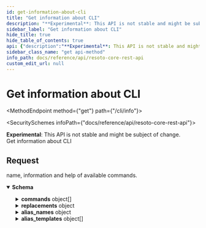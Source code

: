 ```yaml
---
id: get-information-about-cli
title: "Get information about CLI"
description: "**Experimental**: This API is not stable and might be subject of change.<br/>"
sidebar_label: "Get information about CLI"
hide_title: true
hide_table_of_contents: true
api: {"description":"**Experimental**: This API is not stable and might be subject of change.<br/>\nGet information about CLI\n","tags":["cli"],"responses":{"200":{"description":"name, information and help of available commands.","content":{"application/json":{"schema":{"type":"object","description":"Information about the CLI","properties":{"commands":{"description":"All available commands","type":"array","items":{"type":"object","description":"Information about a CLI command","properties":{"name":{"type":"string","description":"The name of the CLI command."},"args":{"oneOf":[{"type":"array","items":{"type":"object","properties":{"name":{"type":"string","description":"The name of the CLI command argument."},"expects_value":{"type":"boolean","description":"Indicates, if the argument expects a value."},"possible_values":{"type":"array","items":{"type":"string"},"description":"Possible values for this argument."},"can_occur_multiple_times":{"type":"boolean","description":"Indicates, if the argument can occur multiple times."},"value_hint":{"type":"string","description":"Hint for the value of this argument."},"help_text":{"type":"string","description":"Help text of the CLI command argument."}},"title":"CLICommandArg"}},{"type":"object","properties":{"name":{"type":"string","description":"The name of the CLI command argument."},"expects_value":{"type":"boolean","description":"Indicates, if the argument expects a value."},"possible_values":{"type":"array","items":{"type":"string"},"description":"Possible values for this argument."},"can_occur_multiple_times":{"type":"boolean","description":"Indicates, if the argument can occur multiple times."},"value_hint":{"type":"string","description":"Hint for the value of this argument."},"help_text":{"type":"string","description":"Help text of the CLI command argument."}},"title":"CLICommandArg"}]},"info":{"type":"string","description":"Short description."},"help":{"type":"string","description":"Help text of the CLI command."},"source":{"type":"boolean","description":"Indicates, if the command is allowed in source position (first command in a chain)."}},"title":"CLICommand"}},"replacements":{"description":"All available replacements with current value","type":"object","additionalProperties":{"type":"string"}},"alias_names":{"description":"All available aliases","type":"object","additionalProperties":{"type":"string"}},"alias_templates":{"description":"All available alias template name.","type":"array","items":{"type":"object","description":"Information about a CLI command","properties":{"name":{"type":"string","description":"The name of the CLI command."},"args":{"oneOf":[{"type":"array","items":{"type":"object","properties":{"name":{"type":"string","description":"The name of the CLI command argument."},"expects_value":{"type":"boolean","description":"Indicates, if the argument expects a value."},"possible_values":{"type":"array","items":{"type":"string"},"description":"Possible values for this argument."},"can_occur_multiple_times":{"type":"boolean","description":"Indicates, if the argument can occur multiple times."},"value_hint":{"type":"string","description":"Hint for the value of this argument."},"help_text":{"type":"string","description":"Help text of the CLI command argument."}},"title":"CLICommandArg"}},{"type":"object","properties":{"name":{"type":"string","description":"The name of the CLI command argument."},"expects_value":{"type":"boolean","description":"Indicates, if the argument expects a value."},"possible_values":{"type":"array","items":{"type":"string"},"description":"Possible values for this argument."},"can_occur_multiple_times":{"type":"boolean","description":"Indicates, if the argument can occur multiple times."},"value_hint":{"type":"string","description":"Hint for the value of this argument."},"help_text":{"type":"string","description":"Help text of the CLI command argument."}},"title":"CLICommandArg"}]},"info":{"type":"string","description":"Short description."},"help":{"type":"string","description":"Help text of the CLI command."},"source":{"type":"boolean","description":"Indicates, if the command is allowed in source position (first command in a chain)."}},"title":"CLICommand"}}},"title":"CLIInfo"}}}}},"method":"get","path":"/cli/info","servers":[{"url":"https://{host}:{port}","variables":{"host":{"default":"localhost"},"port":{"default":"8900"}}}],"info":{"title":"Resoto Core REST API","version":"V1"},"postman":{"name":"Get information about CLI","description":{"content":"**Experimental**: This API is not stable and might be subject of change.<br/>\nGet information about CLI\n","type":"text/plain"},"url":{"path":["cli","info"],"host":["{{baseUrl}}"],"query":[],"variable":[]},"header":[{"key":"Accept","value":"application/json"}],"method":"GET"}}
sidebar_class_name: "get api-method"
info_path: docs/reference/api/resoto-core-rest-api
custom_edit_url: null
---
```



<h1 className={"openapi__heading"}>Get information about CLI</h1>

<MethodEndpoint method={"get"} path={"/cli/info"}></MethodEndpoint>

<SecuritySchemes infoPath={"docs/reference/api/resoto-core-rest-api"}></SecuritySchemes>

**Experimental**: This API is not stable and might be subject of change.<br/> Get information about CLI

## Request

<div><div><ApiTabs><TabItem label={"200"} value={"200"}><div>

name, information and help of available commands.

</div><div><MimeTabs className={"openapi-tabs__mime"} schemaType={"response"}><TabItem label={"application/json"} value={"application/json"}><SchemaTabs className={"openapi-tabs__schema"}><TabItem label={"Schema"} value={"Schema"}><details style={{}} className={"openapi-markdown__details response"} data-collapsed={false} open={true}><summary style={{}} className={"openapi-markdown__details-summary-response"}><strong>Schema</strong></summary><div style={{"textAlign":"left","marginLeft":"1rem"}}></div><ul style={{"marginLeft":"1rem"}}><SchemaItem collapsible={true} className={"schemaItem"}><details style={{}} className={"openapi-markdown__details"}><summary style={{}}><span className={"openapi-schema__container"}><strong className={"openapi-schema__property"}>commands</strong><span className={"openapi-schema__name"}> object[]</span></span></summary><div style={{"marginLeft":"1rem"}}><div style={{"marginTop":".5rem","marginBottom":".5rem"}}>

All available commands

</div><li><div style={{"fontSize":"var(--ifm-code-font-size)","opacity":"0.6","marginLeft":"-.5rem","paddingBottom":".5rem"}}>Array [</div></li><SchemaItem collapsible={false} name={"name"} required={false} schemaName={"string"} qualifierMessage={undefined} schema={{"type":"string","description":"The name of the CLI command."}}></SchemaItem><SchemaItem collapsible={true} className={"schemaItem"}><details style={{}} className={"openapi-markdown__details"}><summary style={{}}><span className={"openapi-schema__container"}><strong className={"openapi-schema__property"}>args</strong><span className={"openapi-schema__name"}> object</span></span></summary><div style={{"marginLeft":"1rem"}}><div><span className={"badge badge--info"}>oneOf</span><SchemaTabs><TabItem label={"MOD1"} value={"0-item-properties"}><li><div style={{"fontSize":"var(--ifm-code-font-size)","opacity":"0.6","marginLeft":"-.5rem","paddingBottom":".5rem"}}>Array [</div></li><SchemaItem collapsible={false} name={"name"} required={false} schemaName={"string"} qualifierMessage={undefined} schema={{"type":"string","description":"The name of the CLI command argument."}}></SchemaItem><SchemaItem collapsible={false} name={"expects_value"} required={false} schemaName={"boolean"} qualifierMessage={undefined} schema={{"type":"boolean","description":"Indicates, if the argument expects a value."}}></SchemaItem><SchemaItem collapsible={false} name={"possible_values"} required={false} schemaName={"string[]"} qualifierMessage={undefined} schema={{"type":"array","items":{"type":"string"},"description":"Possible values for this argument."}}></SchemaItem><SchemaItem collapsible={false} name={"can_occur_multiple_times"} required={false} schemaName={"boolean"} qualifierMessage={undefined} schema={{"type":"boolean","description":"Indicates, if the argument can occur multiple times."}}></SchemaItem><SchemaItem collapsible={false} name={"value_hint"} required={false} schemaName={"string"} qualifierMessage={undefined} schema={{"type":"string","description":"Hint for the value of this argument."}}></SchemaItem><SchemaItem collapsible={false} name={"help_text"} required={false} schemaName={"string"} qualifierMessage={undefined} schema={{"type":"string","description":"Help text of the CLI command argument."}}></SchemaItem><li><div style={{"fontSize":"var(--ifm-code-font-size)","opacity":"0.6","marginLeft":"-.5rem"}}>]</div></li></TabItem><TabItem label={"CLICommandArg"} value={"1-item-properties"}><SchemaItem collapsible={false} name={"name"} required={false} schemaName={"string"} qualifierMessage={undefined} schema={{"type":"string","description":"The name of the CLI command argument."}}></SchemaItem><SchemaItem collapsible={false} name={"expects_value"} required={false} schemaName={"boolean"} qualifierMessage={undefined} schema={{"type":"boolean","description":"Indicates, if the argument expects a value."}}></SchemaItem><SchemaItem collapsible={false} name={"possible_values"} required={false} schemaName={"string[]"} qualifierMessage={undefined} schema={{"type":"array","items":{"type":"string"},"description":"Possible values for this argument."}}></SchemaItem><SchemaItem collapsible={false} name={"can_occur_multiple_times"} required={false} schemaName={"boolean"} qualifierMessage={undefined} schema={{"type":"boolean","description":"Indicates, if the argument can occur multiple times."}}></SchemaItem><SchemaItem collapsible={false} name={"value_hint"} required={false} schemaName={"string"} qualifierMessage={undefined} schema={{"type":"string","description":"Hint for the value of this argument."}}></SchemaItem><SchemaItem collapsible={false} name={"help_text"} required={false} schemaName={"string"} qualifierMessage={undefined} schema={{"type":"string","description":"Help text of the CLI command argument."}}></SchemaItem></TabItem></SchemaTabs></div></div></details></SchemaItem><SchemaItem collapsible={false} name={"info"} required={false} schemaName={"string"} qualifierMessage={undefined} schema={{"type":"string","description":"Short description."}}></SchemaItem><SchemaItem collapsible={false} name={"help"} required={false} schemaName={"string"} qualifierMessage={undefined} schema={{"type":"string","description":"Help text of the CLI command."}}></SchemaItem><SchemaItem collapsible={false} name={"source"} required={false} schemaName={"boolean"} qualifierMessage={undefined} schema={{"type":"boolean","description":"Indicates, if the command is allowed in source position (first command in a chain)."}}></SchemaItem><li><div style={{"fontSize":"var(--ifm-code-font-size)","opacity":"0.6","marginLeft":"-.5rem"}}>]</div></li></div></details></SchemaItem><SchemaItem collapsible={true} className={"schemaItem"}><details style={{}} className={"openapi-markdown__details"}><summary style={{}}><span className={"openapi-schema__container"}><strong className={"openapi-schema__property"}>replacements</strong><span className={"openapi-schema__name"}> object</span></span></summary><div style={{"marginLeft":"1rem"}}><div style={{"marginTop":".5rem","marginBottom":".5rem"}}>

All available replacements with current value

</div><SchemaItem name={"property name*"} required={false} schemaName={"string"} qualifierMessage={undefined} schema={{"type":"string"}} collapsible={false} discriminator={false}></SchemaItem></div></details></SchemaItem><SchemaItem collapsible={true} className={"schemaItem"}><details style={{}} className={"openapi-markdown__details"}><summary style={{}}><span className={"openapi-schema__container"}><strong className={"openapi-schema__property"}>alias_names</strong><span className={"openapi-schema__name"}> object</span></span></summary><div style={{"marginLeft":"1rem"}}><div style={{"marginTop":".5rem","marginBottom":".5rem"}}>

All available aliases

</div><SchemaItem name={"property name*"} required={false} schemaName={"string"} qualifierMessage={undefined} schema={{"type":"string"}} collapsible={false} discriminator={false}></SchemaItem></div></details></SchemaItem><SchemaItem collapsible={true} className={"schemaItem"}><details style={{}} className={"openapi-markdown__details"}><summary style={{}}><span className={"openapi-schema__container"}><strong className={"openapi-schema__property"}>alias_templates</strong><span className={"openapi-schema__name"}> object[]</span></span></summary><div style={{"marginLeft":"1rem"}}><div style={{"marginTop":".5rem","marginBottom":".5rem"}}>

All available alias template name.

</div><li><div style={{"fontSize":"var(--ifm-code-font-size)","opacity":"0.6","marginLeft":"-.5rem","paddingBottom":".5rem"}}>Array [</div></li><SchemaItem collapsible={false} name={"name"} required={false} schemaName={"string"} qualifierMessage={undefined} schema={{"type":"string","description":"The name of the CLI command."}}></SchemaItem><SchemaItem collapsible={true} className={"schemaItem"}><details style={{}} className={"openapi-markdown__details"}><summary style={{}}><span className={"openapi-schema__container"}><strong className={"openapi-schema__property"}>args</strong><span className={"openapi-schema__name"}> object</span></span></summary><div style={{"marginLeft":"1rem"}}><div><span className={"badge badge--info"}>oneOf</span><SchemaTabs><TabItem label={"MOD1"} value={"0-item-properties"}><li><div style={{"fontSize":"var(--ifm-code-font-size)","opacity":"0.6","marginLeft":"-.5rem","paddingBottom":".5rem"}}>Array [</div></li><SchemaItem collapsible={false} name={"name"} required={false} schemaName={"string"} qualifierMessage={undefined} schema={{"type":"string","description":"The name of the CLI command argument."}}></SchemaItem><SchemaItem collapsible={false} name={"expects_value"} required={false} schemaName={"boolean"} qualifierMessage={undefined} schema={{"type":"boolean","description":"Indicates, if the argument expects a value."}}></SchemaItem><SchemaItem collapsible={false} name={"possible_values"} required={false} schemaName={"string[]"} qualifierMessage={undefined} schema={{"type":"array","items":{"type":"string"},"description":"Possible values for this argument."}}></SchemaItem><SchemaItem collapsible={false} name={"can_occur_multiple_times"} required={false} schemaName={"boolean"} qualifierMessage={undefined} schema={{"type":"boolean","description":"Indicates, if the argument can occur multiple times."}}></SchemaItem><SchemaItem collapsible={false} name={"value_hint"} required={false} schemaName={"string"} qualifierMessage={undefined} schema={{"type":"string","description":"Hint for the value of this argument."}}></SchemaItem><SchemaItem collapsible={false} name={"help_text"} required={false} schemaName={"string"} qualifierMessage={undefined} schema={{"type":"string","description":"Help text of the CLI command argument."}}></SchemaItem><li><div style={{"fontSize":"var(--ifm-code-font-size)","opacity":"0.6","marginLeft":"-.5rem"}}>]</div></li></TabItem><TabItem label={"CLICommandArg"} value={"1-item-properties"}><SchemaItem collapsible={false} name={"name"} required={false} schemaName={"string"} qualifierMessage={undefined} schema={{"type":"string","description":"The name of the CLI command argument."}}></SchemaItem><SchemaItem collapsible={false} name={"expects_value"} required={false} schemaName={"boolean"} qualifierMessage={undefined} schema={{"type":"boolean","description":"Indicates, if the argument expects a value."}}></SchemaItem><SchemaItem collapsible={false} name={"possible_values"} required={false} schemaName={"string[]"} qualifierMessage={undefined} schema={{"type":"array","items":{"type":"string"},"description":"Possible values for this argument."}}></SchemaItem><SchemaItem collapsible={false} name={"can_occur_multiple_times"} required={false} schemaName={"boolean"} qualifierMessage={undefined} schema={{"type":"boolean","description":"Indicates, if the argument can occur multiple times."}}></SchemaItem><SchemaItem collapsible={false} name={"value_hint"} required={false} schemaName={"string"} qualifierMessage={undefined} schema={{"type":"string","description":"Hint for the value of this argument."}}></SchemaItem><SchemaItem collapsible={false} name={"help_text"} required={false} schemaName={"string"} qualifierMessage={undefined} schema={{"type":"string","description":"Help text of the CLI command argument."}}></SchemaItem></TabItem></SchemaTabs></div></div></details></SchemaItem><SchemaItem collapsible={false} name={"info"} required={false} schemaName={"string"} qualifierMessage={undefined} schema={{"type":"string","description":"Short description."}}></SchemaItem><SchemaItem collapsible={false} name={"help"} required={false} schemaName={"string"} qualifierMessage={undefined} schema={{"type":"string","description":"Help text of the CLI command."}}></SchemaItem><SchemaItem collapsible={false} name={"source"} required={false} schemaName={"boolean"} qualifierMessage={undefined} schema={{"type":"boolean","description":"Indicates, if the command is allowed in source position (first command in a chain)."}}></SchemaItem><li><div style={{"fontSize":"var(--ifm-code-font-size)","opacity":"0.6","marginLeft":"-.5rem"}}>]</div></li></div></details></SchemaItem></ul></details></TabItem><TabItem label={"Example (from schema)"} value={"Example (from schema)"}><ResponseSamples responseExample={"{\n  \"commands\": [\n    {\n      \"name\": \"string\",\n      \"args\": [\n        null\n      ],\n      \"info\": \"string\",\n      \"help\": \"string\",\n      \"source\": true\n    }\n  ],\n  \"replacements\": {},\n  \"alias_names\": {},\n  \"alias_templates\": [\n    {\n      \"name\": \"string\",\n      \"args\": [\n        null\n      ],\n      \"info\": \"string\",\n      \"help\": \"string\",\n      \"source\": true\n    }\n  ]\n}"} language={"json"}></ResponseSamples></TabItem></SchemaTabs></TabItem></MimeTabs></div></TabItem></ApiTabs></div></div>

